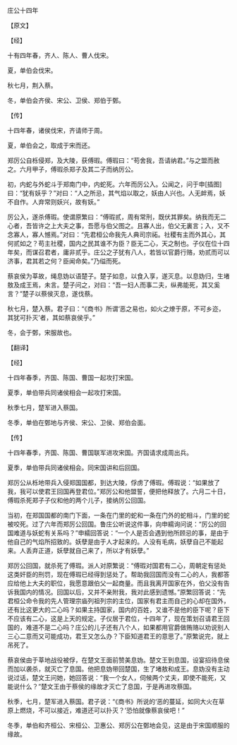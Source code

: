 

庄公十四年

【原文】

【经】

十有四年春，齐人、陈人、曹人伐宋。

夏，单伯会伐宋。

秋七月，荆入蔡。

冬，单伯会齐侯、宋公、卫侯、郑伯于鄄。

【传】

十四年春，诸侯伐宋，齐请师于周。

夏，单伯会之，取成于宋而还。

郑厉公自栎侵郑，及大陵，获傅瑕。傅瑕曰：“苟舍我，吾请纳君。”与之盟而赦之。六月甲子，傅瑕杀郑子及其二子而纳厉公。

初，内蛇与外蛇斗于郑南门中，内蛇死。六年而厉公入。公闻之，问于申[插图]曰：“犹有妖乎？”对曰：“人之所忌，其气焰以取之，妖由人兴也。人无衅焉，妖不自作。人弃常则妖兴，故有妖。”

厉公入，遂杀傅瑕。使谓原繁曰：“傅瑕贰，周有常刑，既伏其罪矣。纳我而无二心者，吾皆许之上大夫之事，吾愿与伯父图之。且寡人出，伯父无裏言；入，又不念寡人，寡人憾焉。”对曰：“先君桓公命我先人典司宗祏。社稷有主而外其心，其何贰如之？苟主社稷，国内之民其谁不为臣？臣无二心，天之制也。子仪在位十四年矣，而谋召君者，庸非贰乎。庄公之子犹有八人，若皆以官爵行赂，劝贰而可以济事，君其若之何？臣闻命矣。”乃缢而死。

蔡哀侯为莘故，绳息妫以语楚子。楚子如息，以食入享，遂灭息。以息妫归，生堵敖及成王焉，未言。楚子问之，对曰：“吾一妇人而事二夫，纵弗能死，其又奚言？”楚子以蔡侯灭息，遂伐蔡。

秋七月，楚入蔡。君子曰：“《商书》所谓‘恶之易也，如火之燎于原，不可乡迩，其犹可扑灭’者，其如蔡哀侯乎。”

冬，会于鄄，宋服故也。

【翻译】

【经】

十四年春季，齐国、陈国、曹国一起攻打宋国。

夏季，单伯带兵同诸侯相会一起攻打宋国。

秋季七月，楚军进入蔡国。

冬季，单伯在鄄地与齐侯、宋公、卫侯、郑伯会面。

【传】

十四年春季，齐国、陈国、曹国联军进攻宋国。齐国请求成周出兵。

夏季，单伯带兵同诸侯相会。同宋国讲和后回国。

郑厉公从栎地带兵入侵郑国国都，到达大陵，俘虏了傅瑕。傅瑕说：“如果放了我，我可以使君王回国再登君位。”郑厉公和他盟誓，便把他释放了。六月二十日，傅瑕杀死郑子子仪和他的两个儿子，接纳厉公回国。

当初，在郑国国都的南门下面，一条在门里的蛇和一条在门外的蛇相斗，门里的蛇被咬死。过了六年而郑厉公回国。鲁庄公听说这件事，向申繻询问说：“厉公的回国难道与妖蛇有关系吗？”申繻回答说：“一个人是否会遇到他所顾忌的事，是由于他自己的气焰所招致的。妖孽是由于人才起来的。人没有毛病，妖孽自己不能起来。人丢弃正道，妖孽就自己来了，所以才有妖孽。”

郑厉公回国，就杀死了傅瑕。派人对原繁说：“傅瑕对国君有二心，周朝定有惩处这类奸臣的刑罚，现在傅瑕已经得到惩处了。帮助我回国而没有二心的人，我都答应给他上大夫的职位，我愿意跟伯父一起商量。而且我离开国家在外，伯父没有告诉我国内的情况。回国以后，又并不亲附我，我对此感到遗憾。”原繁回答说：“先君桓公命令我的先人管理宗庙列祖列宗的主位，国家有君主而自己的心却在国外，还有比这更大的二心吗？如果主持国家，国内的百姓，又谁不是他的臣下呢？臣下不应该有二心，这是上天的规定。子仪居于君位，十四年了，现在策划召请君王回国的，难道不是二心吗？庄公的儿子还有八个人，如果都用官爵做贿赂以劝说别人三心二意而又可能成功，君王又怎么办？下臣知道君王的意思了。”原繁说完，就上吊死了。

蔡哀侯由于莘地战役被俘，在楚文王面前赞美息妫。楚文王到息国，设宴招待息侯而加以袭杀，就灭亡了息国。他把息妫带回楚国，生了堵敖和成王。息妫没有主动说过话，楚文王问她，她回答说：“我一个女人，伺候两个丈夫，即使不能死，又能说什么？”楚文王由于蔡侯的缘故才灭亡了息国，于是再进攻蔡国。

秋季，七月，楚军进入蔡国。君子说：“《商书》所说的‘恶的蔓延，如同大火在草原上燃烧，不可以接近，难道还可以扑灭？’恐怕就像蔡哀侯吧！”

冬季，单伯和齐桓公、宋桓公、卫惠公、郑厉公在鄄地会见，这是由于宋国顺服的缘故。

